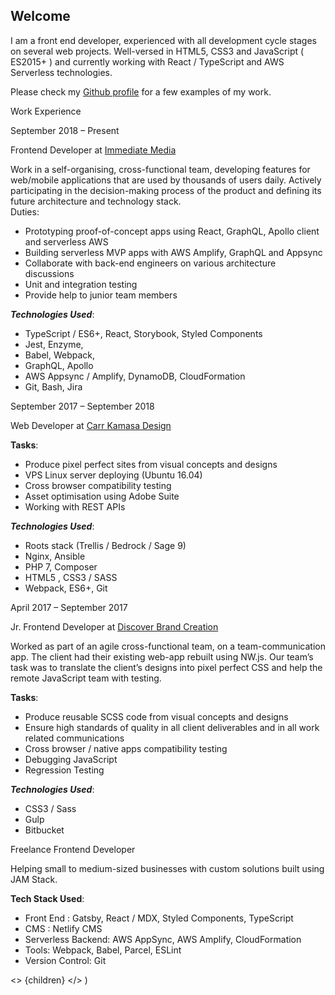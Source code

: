 
## Welcome

I am a front end developer, experienced with all development cycle stages on several 
web projects. Well-versed in HTML5, CSS3 and JavaScript ( ES2015+ ) and currently 
working with React / TypeScript and AWS Serverless technologies. 

Please check my [Github profile](https://github.com/iannes) for a few examples of my work.

<SimpleTitle>Work Experience</SimpleTitle>

<Subline date>
  September 2018 – Present
</Subline>

<CvSection role>Frontend Developer at <span><a href="http://www.immediate.co.uk">Immediate Media</a></span></CvSection>

Work in a self-organising, cross-functional team, developing features 
for web/mobile applications that are used by thousands of users daily. 
Actively participating in the decision-making process of the product and 
defining its future architecture and technology stack.  
<CvSection role>Duties:</CvSection>

- Prototyping proof-of-concept apps using React, GraphQL, Apollo client and serverless AWS
- Building serverless MVP apps with AWS Amplify, GraphQL and Appsync
- Collaborate with back-end engineers on various architecture discussions
- Unit and integration testing
- Provide help to junior team members

***Technologies Used***:

 - TypeScript / ES6+, React, Storybook, Styled Components
 - Jest, Enzyme, 
 - Babel, Webpack, 
 - GraphQL, Apollo
 - AWS Appsync  / Amplify, DynamoDB, CloudFormation 
 - Git, Bash, Jira

<Subline date>
  September 2017 – September 2018
</Subline>

<CvSection role>Web Developer at <span><a href="https://www.carrkamasa.co.uk">Carr Kamasa Design</a></span></CvSection>

**Tasks**:

- Produce pixel perfect sites from visual concepts and designs
- VPS Linux server deploying (Ubuntu 16.04)
- Cross browser compatibility testing
- Asset optimisation using Adobe Suite
- Working with REST APIs

***Technologies Used***:

- Roots stack (Trellis / Bedrock / Sage 9)
- Nginx, Ansible
- PHP 7, Composer
- HTML5 , CSS3 / SASS
- Webpack, ES6+, Git

<Subline date>
  April 2017 – September 2017
</Subline>

<CvSection role>Jr. Frontend Developer at <span><a href="https://www.discoverbrandcreation.com">Discover Brand Creation</a></span></CvSection>

Worked as part of an agile cross-functional team, on a team-communication app. 
The client had their existing web-app rebuilt using NW.js. Our team’s task was 
to translate the client’s designs into pixel perfect CSS and help the remote 
JavaScript team with testing.

**Tasks**:

- Produce reusable SCSS code from visual concepts and designs
- Ensure high standards of quality in all client deliverables and in all work related communications
- Cross browser / native apps compatibility testing
- Debugging JavaScript 
- Regression Testing

***Technologies Used***:

- CSS3 / Sass 
- Gulp 
- Bitbucket

<CvSection role>Freelance Frontend Developer</CvSection>

Helping small to medium-sized businesses with custom solutions built using JAM Stack.

**Tech Stack Used**:

- Front End : Gatsby, React / MDX, Styled Components, TypeScript
- CMS : Netlify CMS
- Serverless Backend: AWS AppSync, AWS Amplify, CloudFormation
- Tools: Webpack, Babel, Parcel, ESLint
- Version Control: Git

<!-- This default export overrides the default layout ensuring -->
<!--  that the FAQ component isn't wrapped by other elements -->
  <>
    {children}
  </>
)